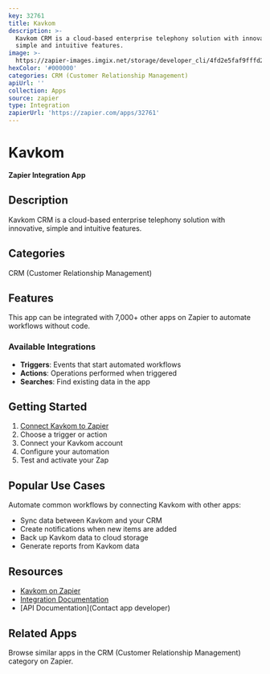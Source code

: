 ```yaml
---
key: 32761
title: Kavkom
description: >-
  Kavkom CRM is a cloud-based enterprise telephony solution with innovative,
  simple and intuitive features.
image: >-
  https://zapier-images.imgix.net/storage/developer_cli/4fd2e5faf9fffd2dee7288fb76cd1b57.png?auto=format%2Ccompress&ixlib=python-3.0.0&q=50
hexColor: '#000000'
categories: CRM (Customer Relationship Management)
apiUrl: ''
collection: Apps
source: zapier
type: Integration
zapierUrl: 'https://zapier.com/apps/32761'
---
```

# Kavkom

**Zapier Integration App**

## Description

Kavkom CRM is a cloud-based enterprise telephony solution with innovative, simple and intuitive features.

## Categories

CRM (Customer Relationship Management)

## Features

This app can be integrated with 7,000+ other apps on Zapier to automate workflows without code.

### Available Integrations

- **Triggers**: Events that start automated workflows
- **Actions**: Operations performed when triggered
- **Searches**: Find existing data in the app

## Getting Started

1. [Connect Kavkom to Zapier](https://zapier.com/apps/32761)
2. Choose a trigger or action
3. Connect your Kavkom account
4. Configure your automation
5. Test and activate your Zap

## Popular Use Cases

Automate common workflows by connecting Kavkom with other apps:

- Sync data between Kavkom and your CRM
- Create notifications when new items are added
- Back up Kavkom data to cloud storage
- Generate reports from Kavkom data

## Resources

- [Kavkom on Zapier](https://zapier.com/apps/32761)
- [Integration Documentation](https://zapier.com/apps/32761/integrations)
- [API Documentation](Contact app developer)

## Related Apps

Browse similar apps in the CRM (Customer Relationship Management) category on Zapier.

